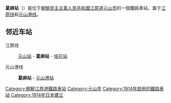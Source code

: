 {{朝鮮半島車站資訊
|公司色 = red
|文字色 = 
|站名 = 葛麻站
|圖片 = 
|pxl = 
|圖片說明 =
|前一站1 = [[元山站_(江原道)|元山]]
|前一站距離1 = 4.1
|後一站距離1 = 6.7
|後一站1 = [[培花站|培花]]
|所屬路線1 = [[江原线|江原线]]
|距離1 = 46.1
|起點站1 = [[高原站_(咸镜南道)|高原]]
|前一站2 = 
|前一站距離2 = 
|後一站距離2 = 2.0
|後一站2 = [[元山港站|元山港]]
|所屬路線2 = [[元山港线|元山港线]]
|距離2 = 0.0
|起點站2 = 葛麻
|諺文 = 갈마역
|朝鮮漢字 = 葛麻驛
|文觀部式 = Galma-yeok
|馬-賴式 = Kalma-yŏk
|副站名 = 
|車站編號 = 
|停站路線數 = 2
|所屬公司 = [[朝鲜民主主义人民共和国铁道省|朝鲜民主主义人民共和国铁道省]]
|所在地 =[[江原道_(北)|江原道]][[元山市|元山市]]
|車站構造 = 地面车站
|月台配置 = 
|啟用年月日 =1914年 
|廢站年月日 = 
|上下車人次 = 
|統計年度 = 
|轉車 = 
|備註 = 
|全寬備註 = 
}}

'''葛麻站'''（{{kor|名=北|諺=갈마역|漢=葛麻驛|羅=Kalma yŏk|f=y}}）是位于[[朝鮮民主主義人民共和國|朝鮮民主主義人民共和國]][[江原道_(北)|江原道]][[元山市|元山市]]的一個鐵路車站，属于[[江原线|江原线]]和[[元山港线|元山港线]]。

==邻近车站==
江原线
:[[元山站_(江原道)|元山站]] - '''葛麻站''' - [[培花站|培花站]]
元山港线
:'''葛麻站''' - [[元山港站|元山港站]]

{{江原线}}
{{元山港线}}

{{朝鲜铁路小作品}}

[[Category:朝鮮江原道鐵路車站|Category:朝鮮江原道鐵路車站]]
[[Category:元山市|Category:元山市]]
[[Category:1914年啟用的鐵路車站|Category:1914年啟用的鐵路車站]]
[[Category:1914年日本建立|Category:1914年日本建立]]
